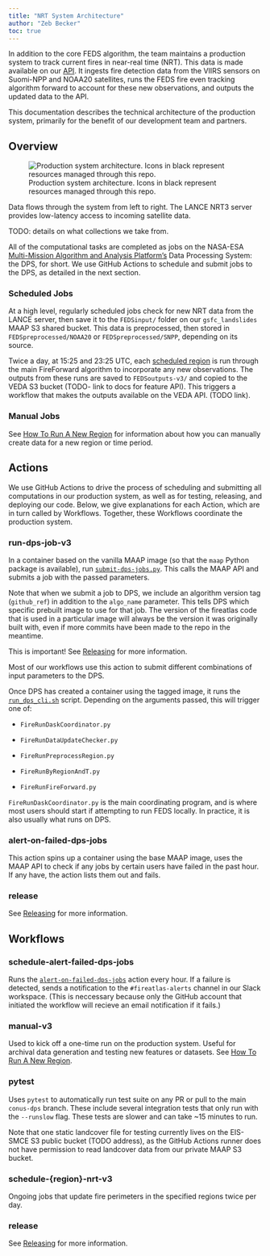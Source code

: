 ```yaml
---
title: "NRT System Architecture"
author: "Zeb Becker"
toc: true
---
```


In addition to the core FEDS algorithm, the team maintains a production system to track current fires in near-real time (NRT). This data is made available on our [API](mapping-fires.ipynb). It ingests fire detection data from the VIIRS sensors on Suomi-NPP and NOAA20 satellites, runs the FEDS fire even tracking algorithm forward to account for these new observations, and outputs the updated data to the API.

This documentation describes the technical architecture of the production system, primarily for the benefit of our development team and partners.

## Overview

![Production system architecture. Icons in black represent resources managed through this repo.](images/feds-production.drawio.svg)

Data flows through the system from left to right. The LANCE NRT3 server provides low-latency access to incoming satellite data.

TODO: details on what collections we take from.

All of the computational tasks are completed as jobs on the NASA-ESA [Multi-Mission Algorithm and Analysis Platform's](https://docs.maap-project.org/en/2.0.0/intro.html) Data Processing System: the DPS, for short. We use GitHub Actions to schedule and submit jobs to the DPS, as detailed in the next section.

### Scheduled Jobs

At a high level, regularly scheduled jobs check for new NRT data from the LANCE server, then save it to the `FEDSinput/` folder on our `gsfc_landslides` MAAP S3 shared bucket. This data is preprocessed, then stored in `FEDSpreprocessed/NOAA20` or `FEDSpreprocessed/SNPP`, depending on its source.

Twice a day, at 15:25 and 23:25 UTC, each [scheduled region](regions.qmd) is run through the main FireForward algorithm to incorporate any new observations. The outputs from these runs are saved to `FEDSoutputs-v3/` and copied to the VEDA S3 bucket (TODO- link to docs for feature API). This triggers a workflow that makes the outputs available on the VEDA API. (TODO link).

### Manual Jobs

See [How To Run A New Region](new_region.qmd#manual) for information about how you can manually create data for a new region or time period.

## Actions

We use GitHub Actions to drive the process of scheduling and submitting all computations in our production system, as well as for testing, releasing, and deploying our code. Below, we give explanations for each Action, which are in turn called by Workflows. Together, these Workflows coordinate the production system.

### run-dps-job-v3

In a container based on the vanilla MAAP image (so that the `maap` Python package is available), run [`submit-dps-jobs.py`](https://github.com/Earth-Information-System/fireatlas/blob/conus-dps/maap_runtime/submit-dps-job.py). This calls the MAAP API and submits a job with the passed parameters.

::: callout-note
Note that when we submit a job to DPS, we include an algorithm version tag (`github_ref`) in addition to the `algo_name` parameter. This tells DPS which specific prebuilt image to use for that job. The version of the fireatlas code that is used in a particular image will always be the version it was originally built with, even if more commits have been made to the repo in the meantime.

This is important! See [Releasing](releasing.qmd) for more information.
:::

Most of our workflows use this action to submit different combinations of input parameters to the DPS.

Once DPS has created a container using the tagged image, it runs the [`run_dps_cli.sh`]() script. Depending on the arguments passed, this will trigger one of:

-   `FireRunDaskCoordinator.py`

-   `FireRunDataUpdateChecker.py`

-   `FireRunPreprocessRegion.py`

-   `FireRunByRegionAndT.py`

-   `FireRunFireForward.py`

`FireRunDaskCoordinator.py` is the main coordinating program, and is where most users should start if attempting to run FEDS locally. In practice, it is also usually what runs on DPS.

### alert-on-failed-dps-jobs

This action spins up a container using the base MAAP image, uses the MAAP API to check if any jobs by certain users have failed in the past hour. If any have, the action lists them out and fails.

### release

See [Releasing](releasing.qmd) for more information.

## Workflows

### schedule-alert-failed-dps-jobs

Runs the [`alert-on-failed-dps-jobs`](https://github.com/Earth-Information-System/fireatlas/blob/conus-dps/.github/workflows/schedule-alert-failed-dps-jobs.yaml) action every hour. If a failure is detected, sends a notification to the `#fireatlas-alerts` channel in our Slack workspace. (This is neccessary because only the GitHub account that initiated the workflow will recieve an email notification if it fails.)

### manual-v3

Used to kick off a one-time run on the production system. Useful for archival data generation and testing new features or datasets. See [How To Run A New Region](new_region.qmd#manual).

### pytest

Uses `pytest` to automatically run test suite on any PR or pull to the main `conus-dps` branch. These include several integration tests that only run with the `--runslow` flag. These tests are slower and can take \~15 minutes to run.

::: callout-note
Note that one static landcover file for testing currently lives on the EIS-SMCE S3 public bucket (TODO address), as the GitHub Actions runner does not have permission to read landcover data from our private MAAP S3 bucket.
:::

### schedule-{region}-nrt-v3

Ongoing jobs that update fire perimeters in the specified regions twice per day.

### release

See [Releasing](releasing.qmd) for more information.